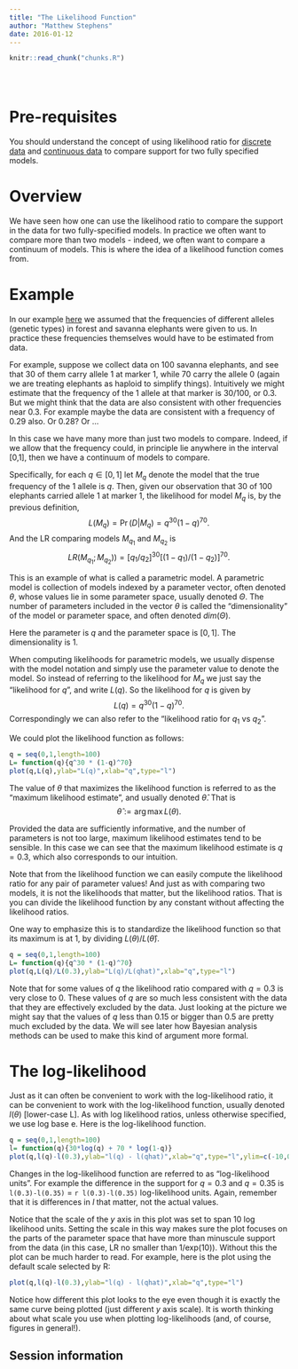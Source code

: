 ```yaml
---
title: "The Likelihood Function"
author: "Matthew Stephens"
date: 2016-01-12
---
```


<!-- The file analysis/chunks.R contains chunks that define default settings
shared across the workflowr files. -->
```r
knitr::read_chunk("chunks.R")
```

<!-- Update knitr chunk options -->
```r
```

<!-- Insert the date the file was last updated -->
```r
```

<!-- Insert the code version (Git commit SHA1) if Git repository exists and R
 package git2r is installed -->
```r
```

# Pre-requisites

You should understand the concept of using likelihood ratio for [discrete data](likelihood_ratio_simple_models.html) and [continuous data](likelihood_ratio_simple_continuous_data.html)
to compare support for two fully specified models.

# Overview

We have seen how one can use the likelihood ratio to compare the support in the data for two fully-specified models. In practice we often want to compare more than two models - indeed, we often want to compare a continuum of models. This is where the idea of a likelihood function comes from.

# Example

In our example [here](likelihood_ratio_simple_models.html) we
assumed that the frequencies of different alleles (genetic types)
in forest and savanna elephants were given to us. In practice these
frequencies themselves would have to be estimated from data.

For example, suppose we collect data on 100 savanna elephants, and see
that 30 of them carry allele 1 at marker 1, while 70 carry the allele 0
(again we are treating elephants as haploid to simplify things). Intuitively we might estimate that the frequency of the 1 allele at that marker is 30/100, or 0.3. 
But we might think that the data are also consistent with other frequencies near 0.3. For example maybe the data are consistent with a frequency of 0.29 also. Or 0.28? Or ...

In this case we have many more than just two models to compare. Indeed, if we allow that the frequency could, in principle lie anywhere in the interval [0,1], then we have a continuum of models to compare.

Specifically, for each $q\in [0,1]$ let $M_q$ denote the model that
the true frequency of the 1 allele is $q$. Then, given our observation that 30 of 100 elephants carried allele 1 at marker 1, the likelihood for model $M_q$ is, by the previous definition,
$$L(M_q) = \Pr(D | M_q) = q^{30} (1-q)^{70}.$$
And the LR comparing models $M_{q_1}$ and $M_{q_2}$ is
$$LR(M_{q_1};M_{q_2})) = [q_1/q_2]^{30} [(1-q_1)/(1-q_2)]^{70}.$$

This is an example of what is called a parametric model. A parametric model is collection of models indexed by a parameter vector, often denoted $\theta$, whose values lie in some parameter space, usually denoted $\Theta$. The number of parameters included in the vector $\theta$ is called the "dimensionality" of the model or parameter space,
and often denoted $dim(\Theta)$.

Here the parameter is $q$ and the parameter space is $[0,1]$. The dimensionality is 1.

When computing likelihoods for parametric models, we usually dispense
with the model notation and simply use the parameter value to denote the model. So instead of referring to the likelihood for $M_q$ we just say the "likelihood for $q$", and write $L(q)$. So the likelihood for $q$ is
given by
$$L(q) = q^{30} (1-q)^{70}.$$
Correspondingly we can also refer to the "likelihood ratio for $q_1$ vs $q_2$".

We could plot the likelihood function as follows:
```r
q = seq(0,1,length=100)
L= function(q){q^30 * (1-q)^70}
plot(q,L(q),ylab="L(q)",xlab="q",type="l")
```

The value of $\theta$ that maximizes the likelihood function is referred to as the "maximum likelihood estimate", and usually denoted $\hat{\theta}$. That is 
$$\hat{\theta}:= \arg \max L(\theta).$$

Provided the data are sufficiently informative, and the number of parameters is not too large, maximum likelihood estimates tend to be 
sensible. In this case we can see that the maximum likelihood estimate is $q=0.3$, which also corresponds to our intuition.

Note that from the likelihood function we can easily compute the likelihood ratio for any pair of parameter values! And just as with comparing two models, it is not the likelihoods that matter, but the likelihood ratios. That is you can divide the likelihood function by any constant without affecting the likelihood ratios.

One way to emphasize this is to standardize the likelihood function so that its maximum is at 1, by dividing $L(\theta)/L(\hat{\theta})$.

```r
q = seq(0,1,length=100)
L= function(q){q^30 * (1-q)^70}
plot(q,L(q)/L(0.3),ylab="L(q)/L(qhat)",xlab="q",type="l")
```

Note that for some values of $q$ the likelihood ratio compared with $q=0.3$ is very close to 0. These values of $q$ are so much less consistent with the data that they are effectively excluded by the data.
Just looking at the picture we might say that the values of $q$ less than 0.15 or bigger than 0.5 are pretty much excluded by the data.
We will see later how Bayesian analysis methods can be used to make this kind of argument more formal.

# The log-likelihood

Just as it can often be convenient to work with the log-likelihood ratio, it can be convenient to work with the log-likelihood function, usually denoted $l(\theta)$ [lower-case L]. As with log likelihood ratios, unless otherwise specified, we use log base e. Here is the log-likelihood function.
```r
q = seq(0,1,length=100)
l= function(q){30*log(q) + 70 * log(1-q)}
plot(q,l(q)-l(0.3),ylab="l(q) - l(qhat)",xlab="q",type="l",ylim=c(-10,0))
```
Changes in the log-likelihood function are referred to as "log-likelihood units". For example the difference in the support for $q=0.3$ and $q=0.35$ is ``l(0.3)-l(0.35)`` = ``r l(0.3)-l(0.35)`` log-likelihood units. 
Again, remember that it is differences in $l$ that matter, not the actual values.

Notice that the scale of the $y$ axis in this plot was set to span 10 log likelihood units. Setting the scale in this way makes sure the plot focuses on the parts of the parameter space that have more than minuscule support from the data (in this case, LR no smaller than 1/exp(10)). Without this the
plot can be much harder to read. For example, here is the plot using the default scale selected by R:
```r
plot(q,l(q)-l(0.3),ylab="l(q) - l(qhat)",xlab="q",type="l")
```
Notice how different this plot looks to the eye even though it is exactly the same curve being plotted (just different $y$ axis scale). It is worth thinking
about what scale you use when plotting log-likelihoods (and, of course, figures in general!).


## Session information

<!-- Insert the session information into the document -->
```r
```
